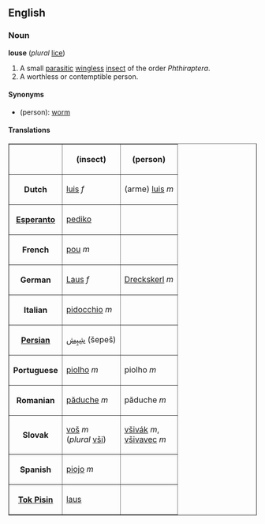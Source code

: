 ==English==
===Noun===
'''louse''' (''plural'' [[lice]])

# A small [[parasitic]] [[wingless]] [[insect]] of the order ''Phthiraptera''.
# A worthless or contemptible person.

====Synonyms====
*(person): [[worm]]

====Translations====

<table border="1" align="center" cellpadding="5">
<tr><th>              <th> (insect) <th> (person) </tr>
<tr><th>Dutch <td> [[luis#Dutch|luis]] ''f'' <td> (arme) [[luis]] ''m'' </tr>
<tr><th>[[Esperanto]] <td> [[pediko]] <td>  </tr>
<tr><th>French        <td> [[pou]] ''m'' <td>  </tr>
<tr><th>German        <td> [[Laus]] ''f'' <td> [[Dreckskerl]] ''m'' </tr>
<tr><th>Italian       <td> [[pidocchio]] ''m'' <td>  </tr>
<tr><th>[[Persian]]   <td> [[شِپِش]] (šepeš) <td>  </tr>
<tr><th>Portuguese    <td> [[piolho]] ''m'' <td> piolho ''m'' </tr>
<tr><th>Romanian      <td> [[păduche]] ''m'' <td> păduche ''m'' </tr>
<tr><th>Slovak        <td> [[voš]] ''m''<br>(''plural'' [[vši]]) <td> [[všivák]] ''m'',<br>[[všivavec]] ''m'' </tr>
<tr><th>Spanish       <td> [[piojo]] ''m'' <td>  </tr>
<tr><th>[[Tok Pisin]] <td> [[laus]] <td>  </tr>
</table>